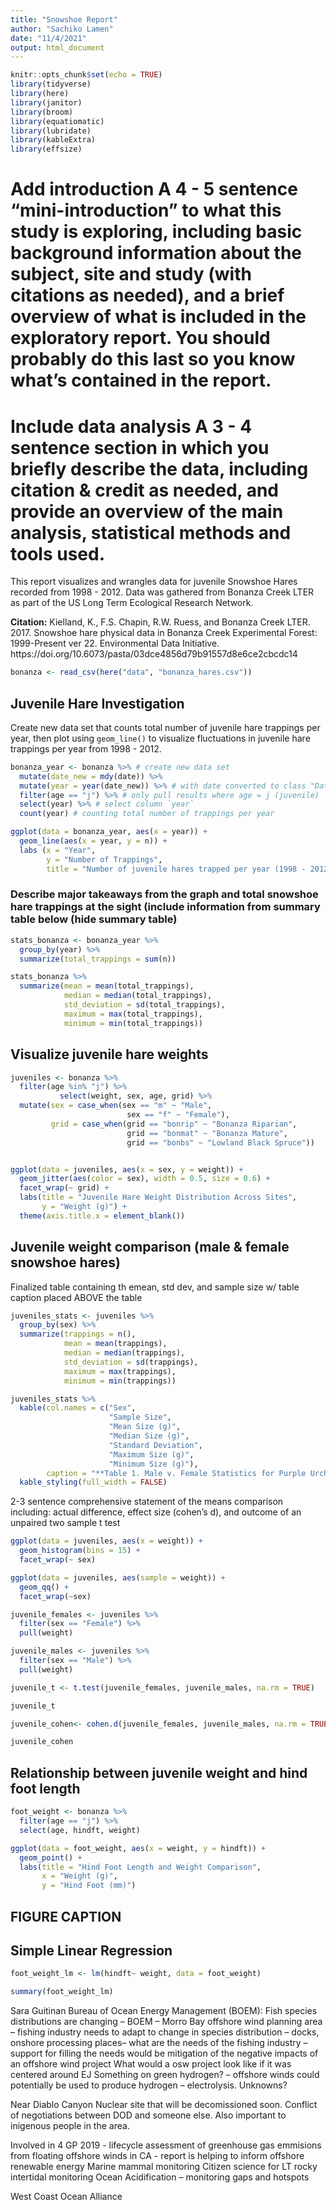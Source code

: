 ```yaml
---
title: "Snowshoe Report"
author: "Sachiko Lamen"
date: "11/4/2021"
output: html_document
---
```


```r
knitr::opts_chunk$set(echo = TRUE)
library(tidyverse)
library(here)
library(janitor)
library(broom)
library(equatiomatic)
library(lubridate)
library(kableExtra)
library(effsize)
```
# Add introduction A 4 - 5 sentence "mini-introduction" to what this study is exploring, including basic background information about the subject, site and study (with citations as needed), and a brief overview of what is included in the exploratory report. You should probably do this last so you know what’s contained in the report.

# Include data analysis A 3 - 4 sentence section in which you briefly describe the data, including citation & credit as needed, and provide an overview of the main analysis, statistical methods and tools used.

This report visualizes and wrangles data for juvenile Snowshoe Hares recorded from 1998 - 2012. Data was gathered from Bonanza Creek LTER as part of the US Long Term Ecological Research Network.

**Citation:** Kielland, K., F.S. Chapin, R.W. Ruess, and Bonanza Creek LTER. 2017. Snowshoe hare physical data in Bonanza Creek Experimental Forest: 1999-Present ver 22. Environmental Data Initiative. https://doi.org/10.6073/pasta/03dce4856d79b91557d8e6ce2cbcdc14

```r
bonanza <- read_csv(here("data", "bonanza_hares.csv"))
```

## Juvenile Hare Investigation
Create new data set that counts total number of juvenile hare trappings per year, then plot using `geom_line()` to visualize fluctuations in juvenile hare trappings per year from 1998 - 2012. 
```r
bonanza_year <- bonanza %>% # create new data set 
  mutate(date_new = mdy(date)) %>% 
  mutate(year = year(date_new)) %>% # with date converted to class "Date"
  filter(age == "j") %>% # only pull results where age = j (juvenile)
  select(year) %>% # select column `year`
  count(year) # counting total number of trappings per year

```

```r
ggplot(data = bonanza_year, aes(x = year)) +
  geom_line(aes(x = year, y = n)) +
  labs (x = "Year",
        y = "Number of Trappings",
        title = "Number of juvenile hares trapped per year (1998 - 2012)")
```
### Describe major takeaways from the graph and total snowshoe hare trappings at the sight (include information from summary table below (hide summary table)

```r
stats_bonanza <- bonanza_year %>%
  group_by(year) %>%
  summarize(total_trappings = sum(n))

stats_bonanza %>%
  summarize(mean = mean(total_trappings),
            median = median(total_trappings),
            std_deviation = sd(total_trappings),
            maximum = max(total_trappings),
            minimum = min(total_trappings))
```
## Visualize juvenile hare weights

```r
juveniles <- bonanza %>%
  filter(age %in% "j") %>%
           select(weight, sex, age, grid) %>%
  mutate(sex = case_when(sex == "m" ~ "Male",
                          sex == "f" ~ "Female"),
         grid = case_when(grid == "bonrip" ~ "Bonanza Riparian",
                          grid == "bonmat" ~ "Bonanza Mature",
                          grid == "bonbs" ~ "Lowland Black Spruce"))


ggplot(data = juveniles, aes(x = sex, y = weight)) +
  geom_jitter(aes(color = sex), width = 0.5, size = 0.6) +
  facet_wrap(~ grid) +
  labs(title = "Juvenile Hare Weight Distribution Across Sites",
       y = "Weight (g)") +
  theme(axis.title.x = element_blank())
```


## Juvenile weight comparison (male & female snowshoe hares)
Finalized table containing th emean, std dev, and sample size w/ table caption placed ABOVE the table 
```r

juveniles_stats <- juveniles %>%
  group_by(sex) %>%
  summarize(trappings = n(),
            mean = mean(trappings),
            median = median(trappings),
            std_deviation = sd(trappings),
            maximum = max(trappings),
            minimum = min(trappings))

juveniles_stats %>%
  kable(col.names = c("Sex",
                      "Sample Size",
                      "Mean Size (g)",
                      "Median Size (g)",
                      "Standard Deviation",
                      "Maximum Size (g)",
                      "Minimum Size (g)"),
        caption = "**Table 1. Male v. Female Statistics for Purple Urchins (Naples Reef, 2010).** Data was collected from Naples Reef (NAPL) for two treatments: CONTROL (n = 112) treatments left giant kelp intact, ANNUAL (n = 135) treatments removed giant kelp each winter. Urchin size was measured using diameter (cm)") %>%
  kable_styling(full_width = FALSE)

```

2-3 sentence comprehensive statement of the means comparison including: actual difference, effect size (cohen's d), and outcome of an unpaired two sample t test

```r
ggplot(data = juveniles, aes(x = weight)) +
  geom_histogram(bins = 15) +
  facet_wrap(~ sex)

ggplot(data = juveniles, aes(sample = weight)) +
  geom_qq() +
  facet_wrap(~sex)
```


```r
juvenile_females <- juveniles %>% 
  filter(sex == "Female") %>% 
  pull(weight)

juvenile_males <- juveniles %>%
  filter(sex == "Male") %>%
  pull(weight)

juvenile_t <- t.test(juvenile_females, juvenile_males, na.rm = TRUE)

juvenile_t

juvenile_cohen<- cohen.d(juvenile_females, juvenile_males, na.rm = TRUE)

juvenile_cohen
```

## Relationship between juvenile weight and hind foot length

```r
foot_weight <- bonanza %>%
  filter(age == "j") %>%
  select(age, hindft, weight)

ggplot(data = foot_weight, aes(x = weight, y = hindft)) +
  geom_point() +
  labs(title = "Hind Foot Length and Weight Comparison",
       x = "Weight (g)",
       y = "Hind Foot (mm)")
```
## FIGURE CAPTION

## Simple Linear Regression
```r
foot_weight_lm <- lm(hindft~ weight, data = foot_weight)

summary(foot_weight_lm)
```








Sara Guitinan Bureau of Ocean Energy Management (BOEM): Fish species distributions are changing -- BOEM -- Morro Bay offshore wind planning area -- fishing industry needs to adapt to change in species distribution -- docks, onshore processing places-- what are the needs of the fishing industry -- support for filling the needs would be mitigation of the negative impacts of an offshore wind project
What would a osw project look like if it was centered around EJ
Something on green hydrogen? -- offshore winds could potentially be used to produce hydrogen -- electrolysis. Unknowns?

Near Diablo Canyon Nuclear site that will be decomissioned soon. Conflict of negotiations between DOD and someone else. Also important to inigenous people in the area. 

Involved in 4 GP
2019 - lifecycle assessment of greenhouse gas emmisions from floating offshore winds in CA
 - report is helping to inform offshore renewable energy
Marine mammal monitoring
Citizen science for LT rocky intertidal monitoring
Ocean Acidification -- monitoring gaps and hotspots

West Coast Ocean Alliance